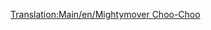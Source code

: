 [[Translation:Main/en/Mightymover Choo-Choo]]{{en/-}}{{Template:Trains
|Image=[[File:en/Mightymoverchoochoo.png]]
|Cost=£22,265 ($44,530)
|Speed=112 km/h (70 mph)
|Weight=140 t
|Power=1,000 hp (746 kW)
|Annual=£2,378 ($4,756)
|Designed=1967
|Lifespan=20 
|Capacity=N/A
|Description=The best and last steam locomotive in toyland.
|Real-life=Fictional
}}